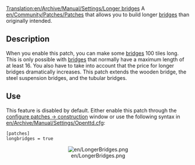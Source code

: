 [[Translation:en/Archive/Manual/Settings/Longer bridges]]
A [[en/Community/Patches/Patches]] that allows you to build longer [[en/Manual/Bridges|bridges]] than originally intended.


== Description ==
When you enable this patch, you can make some [[en/Manual/Bridges|bridges]] 100 tiles long. This is only possible with [[en/Manual/Bridges|bridges]] that normally have a maximum length of at least 16. You also have to take into account that the price for longer bridges dramatically increases. This patch extends the wooden bridge, the steel suspension bridges, and the tubular bridges.


== Use ==
This feature is disabled by default. Either enable this patch through the [[en/Archive/Manual/Settings/Configuring patches/Construction|configure patches -> construction]] window or use the following syntax in [[en/Archive/Manual/Settings/Openttd.cfg]]:
<pre>[patches]
longbridges = true</pre>
<center>[[File:en/LongerBridges.png]]</center>